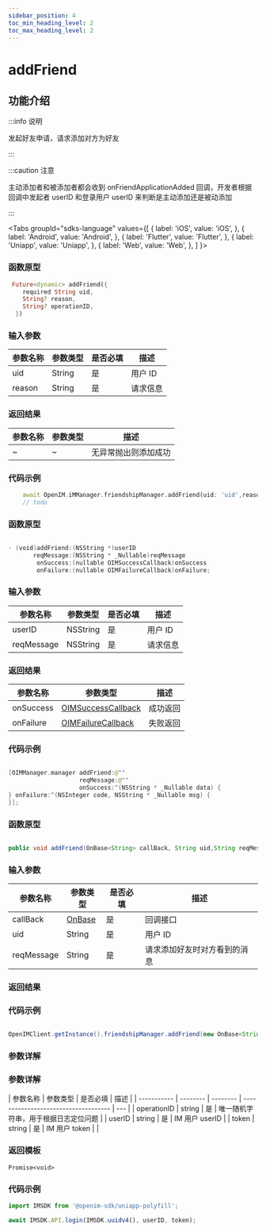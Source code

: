 ```yaml
---
sidebar_position: 4
toc_min_heading_level: 2
toc_max_heading_level: 2
---
```


# addFriend

## 功能介绍

:::info 说明

发起好友申请，请求添加对方为好友

:::

:::caution 注意

主动添加者和被添加者都会收到 onFriendApplicationAdded 回调，开发者根据回调中发起者 userID 和登录用户 userID 来判断是主动添加还是被动添加

:::

<Tabs
groupId="sdks-language"
values={[
{ label: 'iOS', value: 'iOS', },
{ label: 'Android', value: 'Android', },
{ label: 'Flutter', value: 'Flutter', },
{ label: 'Uniapp', value: 'Uniapp', },
{ label: 'Web', value: 'Web', },
]
}>

<TabItem value="Flutter">

### 函数原型

```dart showLineNumbers
 Future<dynamic> addFriend({
    required String uid,
    String? reason,
    String? operationID,
  })
```

### 输入参数

| 参数名称 | 参数类型 | 是否必填 | 描述     |
| -------- | -------- | -------- | -------- |
| uid      | String   | 是       | 用户 ID  |
| reason   | String   | 是       | 请求信息 |

### 返回结果

| 参数名称 | 参数类型 | 描述                 |
| -------- | -------- | -------------------- |
| ~        | ~        | 无异常抛出则添加成功 |

### 代码示例

```dart showLineNumbers
    await OpenIM.iMManager.friendshipManager.addFriend(uid: 'uid',reason: 'i want to');
    // todo
```

</TabItem>

<TabItem value="iOS">

### 函数原型

```swift showLineNumbers

- (void)addFriend:(NSString *)userID
       reqMessage:(NSString * _Nullable)reqMessage
        onSuccess:(nullable OIMSuccessCallback)onSuccess
        onFailure:(nullable OIMFailureCallback)onFailure;

```

### 输入参数

| 参数名称   | 参数类型 | 是否必填 | 描述     |
| ---------- | -------- | -------- | -------- |
| userID     | NSString | 是       | 用户 ID  |
| reqMessage | NSString | 是       | 请求信息 |

### 返回结果

| 参数名称  | 参数类型                                               | 描述     |
| --------- | ------------------------------------------------------ | -------- |
| onSuccess | [OIMSuccessCallback](docs/sdks/Callback/onSuccess.mdx) | 成功返回 |
| onFailure | [OIMFailureCallback](docs/sdks/Callback/onError.mdx)   | 失败返回 |

### 代码示例

```swift showLineNumbers

[OIMManager.manager addFriend:@""
                    reqMessage:@""
                    onSuccess:^(NSString * _Nullable data) {
} onFailure:^(NSInteger code, NSString * _Nullable msg) {
}];

```

</TabItem>

<TabItem value="Android">

### 函数原型

```java showLineNumbers

public void addFriend(OnBase<String> callBack, String uid,String reqMessage)

```

### 输入参数

| 参数名称 | 参数类型 | 是否必填 | 描述    |
| -------- | -------- | -------- | ------- |
| callBack   | [OnBase](docs/sdks/Callback/onBase.mdx) | 是       |  回调接口|
| uid   | String | 是       | 用户 ID |
| reqMessage   | String | 是       | 请求添加好友时对方看到的消息 |

### 返回结果


### 代码示例

```java showLineNumbers

OpenIMClient.getInstance().friendshipManager.addFriend(new OnBase<String>{...},uid)

```


</TabItem>

<TabItem value="Web">

### 参数详解

</TabItem>

<TabItem value="Uniapp">

### 参数详解

| 参数名称    | 参数类型 | 是否必填 | 描述                                 |
| ----------- | -------- | -------- | ------------------------------------ | --- |
| operationID | string   | 是       | 唯一随机字符串，用于根据日志定位问题 |
| userID      | string   | 是       | IM 用户 userID                       |
| token       | string   | 是       | IM 用户 token                        |     |

### 返回模板

```
Promise<void>
```

### 代码示例

```js showLineNumbers
import IMSDK from '@openim-sdk/uniapp-polyfill';

await IMSDK.API.login(IMSDK.uuidv4(), userID, token);
```

</TabItem>

</Tabs>
